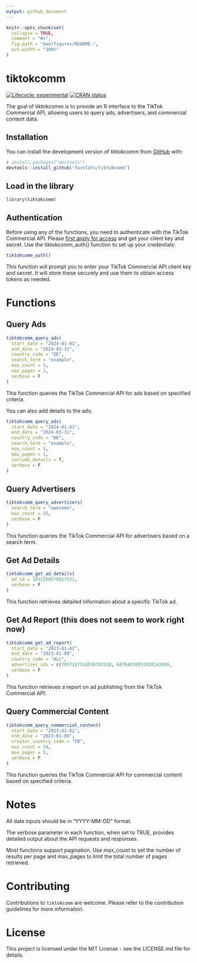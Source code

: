```yaml
---
output: github_document
---
```


<!-- README.md is generated from README.Rmd. Please edit that file -->


```r
knitr::opts_chunk$set(
  collapse = TRUE,
  comment = "#>",
  fig.path = "man/figures/README-",
  out.width = "100%"
)
```

# tiktokcomm


<!-- badges: start -->
[![Lifecycle: experimental](https://img.shields.io/badge/lifecycle-experimental-orange.svg)](https://lifecycle.r-lib.org/articles/stages.html#experimental)
[![CRAN status](https://www.r-pkg.org/badges/version/tiktokcomm)](https://CRAN.R-project.org/package=tiktokcomm)
<!-- badges: end -->


The goal of tiktokcomm is to provide an R interface to the TikTok Commercial API, allowing users to query ads, advertisers, and commercial content data.

## Installation

You can install the development version of tiktokcomm from [GitHub](https://github.com/) with:

``` r
# install.packages("devtools")
devtools::install_github("favstats/tiktokcomm")
```
## Load in the library

```r
library(tiktokcomm)
```

## Authentication

Before using any of the functions, you need to authenticate with the TikTok Commercial API. Please [first apply for access](https://developers.tiktok.com/products/commercial-content-api) and get your client key and secret.  Use the tiktokcomm_auth() function to set up your credentials:




```r

tiktokcomm_auth()
```


This function will prompt you to enter your TikTok Commercial API client key and secret. It will store these securely and use them to obtain access tokens as needed.

# Functions


## Query Ads

```r
tiktokcomm_query_ads(
  start_date = "2024-01-01",
  end_date = "2024-03-31",
  country_code = "DE",
  search_term = "example",
  max_count = 5,
  max_pages = 1,
  verbose = F
)
```

This function queries the TikTok Commercial API for ads based on specified criteria.

You can also add details to the ads:

```r
tiktokcomm_query_ads(
  start_date = "2024-01-01",
  end_date = "2024-03-31",
  country_code = "DE",
  search_term = "example",
  max_count = 5,
  max_pages = 1, 
  include_details = T,
  verbose = F
)
```


## Query Advertisers

```r
tiktokcomm_query_advertisers(
  search_term = "awesome",
  max_count = 25,
  verbose = F
)
```



This function queries the TikTok Commercial API for advertisers based on a search term.


## Get Ad Details

```r
tiktokcomm_get_ad_details(
  ad_id = 1812268576617521,
  verbose = F
)
```


This function retrieves detailed information about a specific TikTok ad.

## Get Ad Report (this does not seem to work right now)

```r
tiktokcomm_get_ad_report(
  start_date = "2023-01-02",
  end_date = "2023-01-09",
  country_code = "ALL",
  advertiser_ids = c(7057157514558702338, 6876483895102014209),
  verbose = F
)
```


This function retrieves a report on ad publishing from the TikTok Commercial API.

## Query Commercial Content


```r
tiktokcomm_query_commercial_content(
  start_date = "2023-01-02",
  end_date = "2023-01-09",
  creator_country_code = "FR",
  max_count = 50,
  max_pages = 5,
  verbose = F
)
```

This function queries the TikTok Commercial API for commercial content based on specified criteria.

# Notes

All date inputs should be in "YYYY-MM-DD" format.

The verbose parameter in each function, when set to TRUE, provides detailed output about the API requests and responses.

Most functions support pagination. Use max_count to set the number of results per page and max_pages to limit the total number of pages retrieved.


# Contributing

Contributions to `tiktokcomm` are welcome. Please refer to the contribution guidelines for more information.

# License

This project is licensed under the MIT License - see the LICENSE.md file for details.

